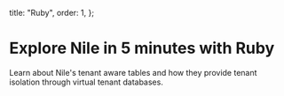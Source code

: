 
  title: "Ruby",
  order: 1,
};

# Explore Nile in 5 minutes with Ruby

Learn about Nile's tenant aware tables and how they provide tenant isolation through virtual tenant databases.